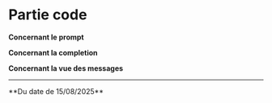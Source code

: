 
# Partie code


**Concernant le prompt**
<FolderTree
  data={promptConcerns}
/>

**Concernant la completion**
<FolderTree
  data={completionConcerns}
/>


**Concernant la vue des messages**
<FolderTree
  data={viewConcerns}
/>

<hr/>
**Du date de 15/08/2025**









